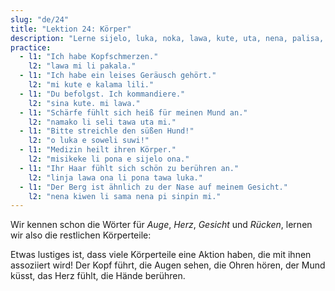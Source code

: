 ```yaml
---
slug: "de/24"
title: "Lektion 24: Körper"
description: "Lerne sijelo, luka, noka, lawa, kute, uta, nena, palisa, linja!"
practice:
  - l1: "Ich habe Kopfschmerzen."
    l2: "lawa mi li pakala."
  - l1: "Ich habe ein leises Geräusch gehört."
    l2: "mi kute e kalama lili."
  - l1: "Du befolgst. Ich kommandiere."
    l2: "sina kute. mi lawa."
  - l1: "Schärfe fühlt sich heiß für meinen Mund an."
    l2: "namako li seli tawa uta mi."
  - l1: "Bitte streichle den süßen Hund!"
    l2: "o luka e soweli suwi!"
  - l1: "Medizin heilt ihren Körper."
    l2: "misikeke li pona e sijelo ona."
  - l1: "Ihr Haar fühlt sich schön zu berühren an."
    l2: "linja lawa ona li pona tawa luka."
  - l1: "Der Berg ist ähnlich zu der Nase auf meinem Gesicht."
    l2: "nena kiwen li sama nena pi sinpin mi."
---
```



Wir kennen schon die Wörter für *Auge*, *Herz*, *Gesicht* und *Rücken*, lernen wir also die restlichen Körperteile:

<List>
  <Word sl="lawa" m="Kopf; führen" />
  <Word sl="kute" m="Ohr, hören" />
  <Word sl="nena" m="Erhöhung, wie eine Nasa, ein Hügel, eine Brust" />
  <Word sl="uta" m="Mund, Lippen; küssen, beißen" />
  <Word sl="sijelo" m="Körper" />
  <Word sl="luka" m="Hand, Arm, berühren" />
  <Word sl="noka" m="Fuß, Bein" />
  <Word sl="palisa" m="langes hartes Ding, wie ein Ast, eine Stange, ein Mast" />
  <Word sl="linja" m="langes flexibles Ding, wie eine Schnur, ein Seil" />
</List>

Etwas lustiges ist, dass viele Körperteile eine Aktion haben, die mit ihnen assoziiert wird! Der Kopf führt, die Augen sehen, die Ohren hören, der Mund küsst, das Herz fühlt, die Hände berühren.

<List>
    <Sentence sl="mi wile suli e linja lawa mi." m="Ich will meine Haare wachsen lassen." />
  <Sentence sl="jan lawa mi li kute e toki ike mi." m="Mein Chef hat mich schlecht reden gehört." />
  <Sentence sl="ilo lukin li pana e sitelen ante." m="Der Spiegel zeigt ein umgedrehtes Bild." />
  <Sentence sl="sijelo mi li wile e lape." m="Mein Körper braucht Ruhe." />
  <Sentence sl="palisa luka mi li suli. palisa noka mi li lili." m="Meine Finger sind größer als meine Zehen." />
</List>

<Practice exercises={frontmatter.practice} client:load />
